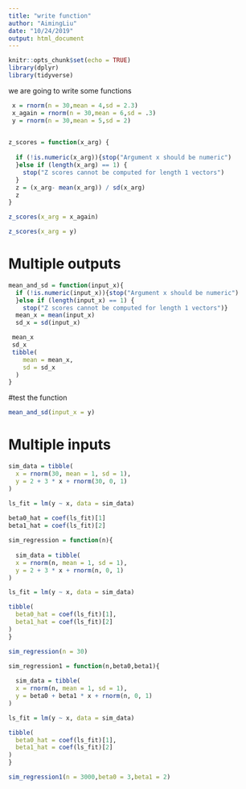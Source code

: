 ```yaml
---
title: "write function"
author: "AimingLiu"
date: "10/24/2019"
output: html_document
---
```


```r
knitr::opts_chunk$set(echo = TRUE)
library(dplyr)
library(tidyverse)
```

we are going to write some functions
```r
 x = rnorm(n = 30,mean = 4,sd = 2.3)
 x_again = rnorm(n = 30,mean = 6,sd = .3)
 y = rnorm(n = 30,mean = 5,sd = 2)
 
```


```r
z_scores = function(x_arg) {
  
  if (!is.numeric(x_arg)){stop("Argument x should be numeric")
  }else if (length(x_arg) == 1) {
    stop("Z scores cannot be computed for length 1 vectors")
  }
  z = (x_arg- mean(x_arg)) / sd(x_arg)
  z
}


```
```r
z_scores(x_arg = x_again)

z_scores(x_arg = y)


```

# Multiple outputs
```r
mean_and_sd = function(input_x){
  if (!is.numeric(input_x)){stop("Argument x should be numeric")
  }else if (length(input_x) == 1) {
    stop("Z scores cannot be computed for length 1 vectors")}
  mean_x = mean(input_x)
  sd_x = sd(input_x)

 mean_x
 sd_x
 tibble(
    mean = mean_x, 
    sd = sd_x
  )
}
```

#test the function
```r
mean_and_sd(input_x = y)
```
# Multiple inputs

```r
sim_data = tibble(
  x = rnorm(30, mean = 1, sd = 1),
  y = 2 + 3 * x + rnorm(30, 0, 1)
)

ls_fit = lm(y ~ x, data = sim_data) 
  
beta0_hat = coef(ls_fit)[1]
beta1_hat = coef(ls_fit)[2]
```
```r
sim_regression = function(n){
  
  sim_data = tibble(
  x = rnorm(n, mean = 1, sd = 1),
  y = 2 + 3 * x + rnorm(n, 0, 1)
)

ls_fit = lm(y ~ x, data = sim_data) 

tibble(
  beta0_hat = coef(ls_fit)[1],
  beta1_hat = coef(ls_fit)[2]
)
}

sim_regression(n = 30)

```

```r
sim_regression1 = function(n,beta0,beta1){
  
  sim_data = tibble(
  x = rnorm(n, mean = 1, sd = 1),
  y = beta0 + beta1 * x + rnorm(n, 0, 1)
)

ls_fit = lm(y ~ x, data = sim_data) 

tibble(
  beta0_hat = coef(ls_fit)[1],
  beta1_hat = coef(ls_fit)[2]
)
}

sim_regression1(n = 3000,beta0 = 3,beta1 = 2)
```

